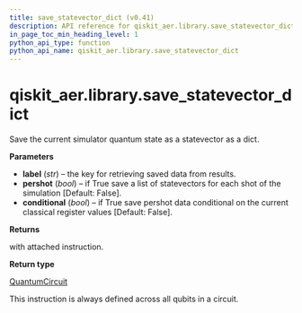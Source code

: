 ```yaml
---
title: save_statevector_dict (v0.41)
description: API reference for qiskit_aer.library.save_statevector_dict in qiskit v0.41
in_page_toc_min_heading_level: 1
python_api_type: function
python_api_name: qiskit_aer.library.save_statevector_dict
---
```


<span id="qiskit-aer-library-save-statevector-dict" />

# qiskit\_aer.library.save\_statevector\_dict

<Function id="qiskit_aer.library.save_statevector_dict" isDedicatedPage={true} github="https://github.com/qiskit/qiskit-aer/tree/stable/0.11/qiskit_aer/library/save_instructions/save_statevector.py" signature="save_statevector_dict(self, label='statevector', pershot=False, conditional=False)">
  Save the current simulator quantum state as a statevector as a dict.

  **Parameters**

  *   **label** (*str*) – the key for retrieving saved data from results.
  *   **pershot** (*bool*) – if True save a list of statevectors for each shot of the simulation \[Default: False].
  *   **conditional** (*bool*) – if True save pershot data conditional on the current classical register values \[Default: False].

  **Returns**

  with attached instruction.

  **Return type**

  [QuantumCircuit](qiskit.circuit.QuantumCircuit "qiskit.circuit.QuantumCircuit")

  <Admonition title="Note" type="note">
    This instruction is always defined across all qubits in a circuit.
  </Admonition>
</Function>

